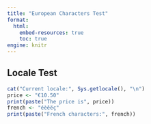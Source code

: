```yaml
---
title: "European Characters Test"
format: 
  html:
    embed-resources: true
    toc: true
engine: knitr
---
```


## Locale Test

```r
cat("Current locale:", Sys.getlocale(), "\n")
price <- "€10.50"
print(paste("The price is", price))
french <- "éèêëç"
print(paste("French characters:", french))
```
